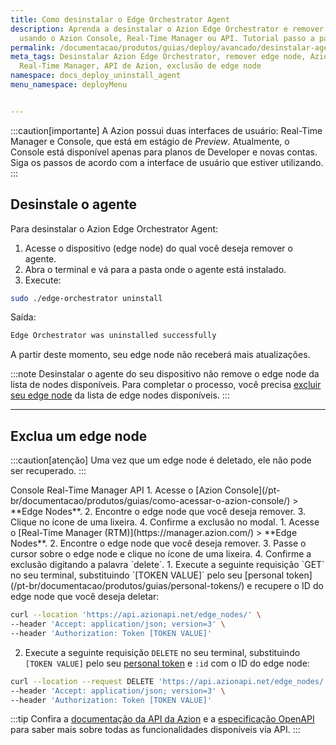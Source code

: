 ```yaml
---
title: Como desinstalar o Edge Orchestrator Agent
description: Aprenda a desinstalar o Azion Edge Orchestrator e remover edge nodes
  usando o Azion Console, Real-Time Manager ou API. Tutorial passo a passo.
permalink: /documentacao/produtos/guias/deploy/avancado/desinstalar-agent/
meta_tags: Desinstalar Azion Edge Orchestrator, remover edge node, Azion Console,
  Real-Time Manager, API de Azion, exclusão de edge node
namespace: docs_deploy_uninstall_agent
menu_namespace: deployMenu


---
```



:::caution[importante]
A Azion possui duas interfaces de usuário: Real-Time Manager e Console, que está em estágio de *Preview*. Atualmente, o Console está disponível apenas para planos de Developer e novas contas. Siga os passos de acordo com a interface de usuário que estiver utilizando.
:::

## Desinstale o agente

Para desinstalar o Azion Edge Orchestrator Agent:

1. Acesse o dispositivo (edge node) do qual você deseja remover o agente.
2. Abra o terminal e vá para a pasta onde o agente está instalado.
3. Execute:

```bash
sudo ./edge-orchestrator uninstall 
```

Saída: 

```bash 
Edge Orchestrator was uninstalled successfully
```

A partir deste momento, seu edge node não receberá mais atualizações.

:::note 
Desinstalar o agente do seu dispositivo não remove o edge node da lista de nodes disponíveis. Para completar o processo, você precisa [excluir seu edge node](#exclua-um-edge-node) da lista de edge nodes disponíveis.
::: 

---

## Exclua um edge node

:::caution[atenção]
Uma vez que um edge node é deletado, ele não pode ser recuperado.
::: 

<Tabs client:visible>
    <Fragment slot="tab.console">Console</Fragment>
    <Fragment slot="tab.rtm">Real-Time Manager</Fragment>
    <Fragment slot="tab.api">API</Fragment>

<Fragment slot="panel.console">
1. Acesse o [Azion Console](/pt-br/documentacao/produtos/guias/como-acessar-o-azion-console/) > **Edge Nodes**.
2. Encontre o edge node que você deseja remover.
3. Clique no ícone de uma lixeira.
4. Confirme a exclusão no modal.
</Fragment>

<Fragment slot="panel.rtm">
1. Acesse o [Real-Time Manager (RTM)](https://manager.azion.com/) > **Edge Nodes**.
2. Encontre o edge node que você deseja remover.
3. Passe o cursor sobre o edge node e clique no ícone de uma lixeira.
4. Confirme a exclusão digitando a palavra `delete`.
</Fragment>

<Fragment slot="panel.api">
1. Execute a seguinte requisição `GET` no seu terminal, substituindo `[TOKEN VALUE]` pelo seu [personal token](/pt-br/documentacao/produtos/guias/personal-tokens/) e recupere o ID do edge node que você deseja deletar:

```bash 
curl --location 'https://api.azionapi.net/edge_nodes/' \
--header 'Accept: application/json; version=3' \
--header 'Authorization: Token [TOKEN VALUE]'
```

2. Execute a seguinte requisição `DELETE` no seu terminal, substituindo `[TOKEN VALUE]` pelo seu [personal token](/pt-br/documentacao/produtos/guias/personal-tokens/) e `:id` com o ID do edge node:

```bash 
curl --location --request DELETE 'https://api.azionapi.net/edge_nodes/:id' \
--header 'Accept: application/json; version=3' \
--header 'Authorization: Token [TOKEN VALUE]'
```

:::tip
Confira a [documentação da API da Azion](https://api.azion.com/) e a [especificação OpenAPI](https://github.com/aziontech/azionapi-openapi/) para saber mais sobre todas as funcionalidades disponíveis via API.
:::
</Fragment>

</Tabs>
